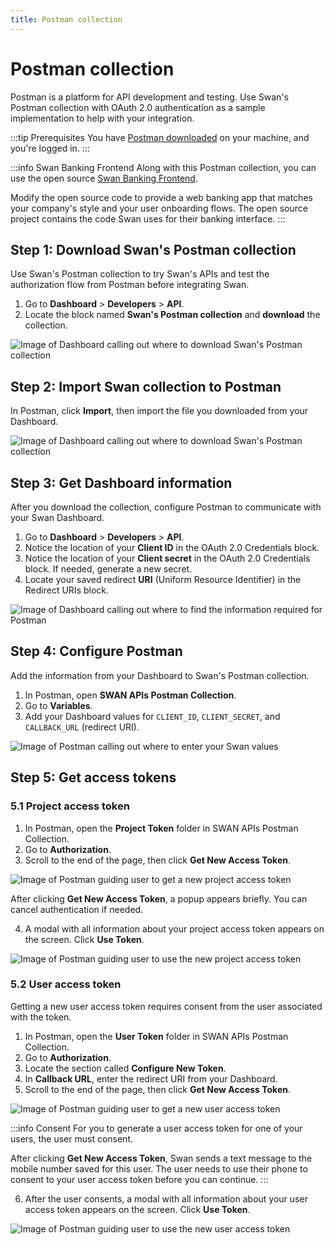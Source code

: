```yaml
---
title: Postman collection
---
```


# Postman collection

Postman is a platform for API development and testing.
Use Swan's Postman collection with OAuth 2.0 authentication as a sample implementation to help with your integration.

:::tip Prerequisites
You have [Postman downloaded](https://www.postman.com/downloads/) on your machine, and you're logged in.
:::

:::info Swan Banking Frontend
Along with this Postman collection, you can use the open source [Swan Banking Frontend](https://swan-io.github.io/swan-partner-frontend/getting-started).

Modify the open source code to provide a web banking app that matches your company's style and your user onboarding flows.
The open source project contains the code Swan uses for their banking interface.
:::

## Step 1: Download Swan's Postman collection

Use Swan's Postman collection to try Swan's APIs and test the authorization flow from Postman before integrating Swan.

1. Go to **Dashboard** > **Developers** > **API**.
1. Locate the block named **Swan's Postman collection** and **download** the collection.

![Image of Dashboard calling out where to download Swan's Postman collection](../../images/developers/tools/implementation-download-sp.png)

## Step 2: Import Swan collection to Postman

In Postman, click **Import**, then import the file you downloaded from your Dashboard.

![Image of Dashboard calling out where to download Swan's Postman collection](../../images/developers/tools/implementation-import.png)

## Step 3: Get Dashboard information

After you download the collection, configure Postman to communicate with your Swan Dashboard.

1. Go to **Dashboard** > **Developers** > **API**.
1. Notice the location of your **Client ID** in the OAuth 2.0 Credentials block.
1. Notice the location of your **Client secret** in the OAuth 2.0 Credentials block. If needed, generate a new secret.
1. Locate your saved redirect **URI** (Uniform Resource Identifier) in the Redirect URIs block.

![Image of Dashboard calling out where to find the information required for Postman](../../images/developers/tools/implementation-get-info.png)

## Step 4: Configure Postman

Add the information from your Dashboard to Swan's Postman collection.

1. In Postman, open **SWAN APIs Postman Collection**.
1. Go to **Variables**.
1. Add your Dashboard values for `CLIENT_ID`, `CLIENT_SECRET`, and `CALLBACK_URL` (redirect URI).

![Image of Postman calling out where to enter your Swan values](../../images/developers/tools/implementation-configure.png)

## Step 5: Get access tokens

### 5.1 Project access token

1. In Postman, open the **Project Token** folder in SWAN APIs Postman Collection.
1. Go to **Authorization**.
1. Scroll to the end of the page, then click **Get New Access Token**.

![Image of Postman guiding user to get a new project access token](../../images/developers/tools/implementation-token-project.png)

After clicking **Get New Access Token**, a popup appears briefly.
You can cancel authentication if needed.

4. A modal with all information about your project access token appears on the screen. Click **Use Token**.

![Image of Postman guiding user to use the new project access token](../../images/developers/tools/implementation-token-project-use.png)


### 5.2 User access token

Getting a new user access token requires consent from the user associated with the token.

1. In Postman, open the **User Token** folder in SWAN APIs Postman Collection.
1. Go to **Authorization**.
1. Locate the section called **Configure New Token**.
1. In **Callback URL**, enter the redirect URI from your Dashboard.
1. Scroll to the end of the page, then click **Get New Access Token**.

![Image of Postman guiding user to get a new user access token](../../images/developers/tools/implementation-token-user.png)

:::info Consent
For you to generate a user access token for one of your users, the user must consent.

After clicking **Get New Access Token**, Swan sends a text message to the mobile number saved for this user.
The user needs to use their phone to consent to your user access token before you can continue.
:::

6. After the user consents, a modal with all information about your user access token appears on the screen. Click **Use Token**.

![Image of Postman guiding user to use the new user access token](../../images/developers/tools/implementation-token-user-use.png)